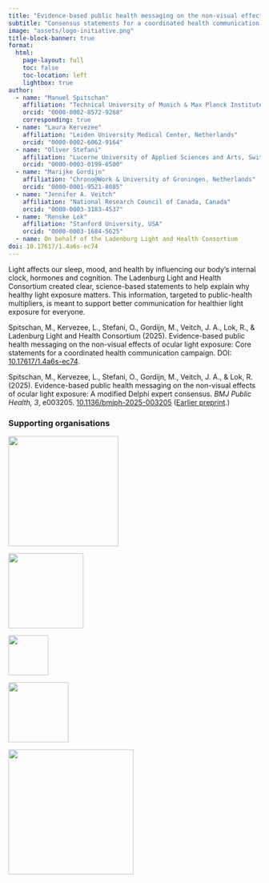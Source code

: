 ```yaml
---
title: "Evidence-based public health messaging on the non-visual effects of ocular light exposure"
subtitle: "Consensus statements for a coordinated health communication campaign"
image: "assets/logo-initiative.png"
title-block-banner: true
format:
  html:
    page-layout: full
    toc: false
    toc-location: left
    lightbox: true
author:
  - name: "Manuel Spitschan"
    affiliation: "Technical University of Munich & Max Planck Institute for Biological Cybernetics, Germany"
    orcid: "0000-0002-8572-9268"
    corresponding: true
  - name: "Laura Kervezee"
    affiliation: "Leiden University Medical Center, Netherlands"
    orcid: "0000-0002-6062-9164"
  - name: "Oliver Stefani"
    affiliation: "Lucerne University of Applied Sciences and Arts, Switzerland"
    orcid: "0000-0003-0199-6500"
  - name: "Marijke Gordijn"
    affiliation: "Chrono@Work & University of Groningen, Netherlands"
    orcid: "0000-0001-9521-8085"
  - name: "Jennifer A. Veitch"
    affiliation: "National Research Council of Canada, Canada"
    orcid: "0000-0003-3183-4537"
  - name: "Renske Lok"
    affiliation: "Stanford University, USA"
    orcid: "0000-0003-1684-5625"
  - name: On behalf of the Ladenburg Light and Health Consortium
doi: 10.17617/1.4a6s-ec74
---
```


Light affects our sleep, mood, and health by influencing our body’s internal clock, hormones and cognition. The Ladenburg Light and Health Consortium created clear, science-based statements to help explain why healthy light exposure matters. This information, targeted to public-health multipliers, is meant to support better communication for healthier light exposure for everyone.

::: {.callout-note title="Citing this resource"}
Spitschan, M., Kervezee, L., Stefani, O., Gordijn, M., Veitch, J. A., Lok, R., & Ladenburg Light and Health Consortium (2025). Evidence-based public health messaging on the non-visual effects of ocular light exposure: Core statements for a coordinated health communication campaign. DOI: [10.17617/1.4a6s-ec74](https://doi.org/10.17617/1.4a6s-ec74).
:::

::: {.callout-tip title="Preprint on the consensus statements" icon=false}
Spitschan, M., Kervezee, L., Stefani, O., Gordijn, M., Veitch, J. A., & Lok, R. (2025). Evidence-based public health messaging on the non-visual effects of ocular light exposure: A modified Delphi expert consensus. *BMJ Public Health, 3*, e003205. [10.1136/bmjph-2025-003205](https://doi.org/10.1136/bmjph-2025-003205) ([Earlier preprint](https://doi.org/10.1101/2025.05.07.25327160).)
:::

### Supporting organisations

::: {layout-ncol=5}
[![](assets/logo-cie.png){width=220}](https://cie.co.at/)

[![](assets/logo-slrch.png){width=150}](https://slrch.org/)

[![](assets/logo-dla.png){width=80}](https://daylight.academy/)

[![](assets/logo-glg.png){width=120}](https://www.goodlightgroup.org/)

[![](assets/logo-cet.png){width=250}](https://cet.org/)
:::
